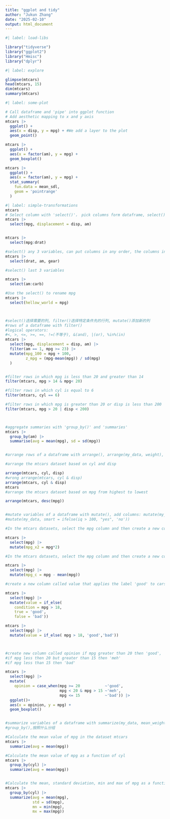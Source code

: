 ```yaml
---
title: "ggplot and tidy"
author: "Jukun Zhang"
date: "2025-02-10"
output: html_document
---
```


```r
#| label: load-libs

library("tidyverse")
library("ggplot2")
library("Hmisc")
library("dplyr")
```

```r
#| label: explore

glimpse(mtcars)
head(mtcars, 15)
dim(mtcars)
summary(mtcars)
```

```r
#| label: some-plot

# Call dataframe and 'pipe' into ggplot function
# Add aesthetic mapping to x and y axis
mtcars |>
  ggplot() +
  aes(x = disp, y = mpg) + #We add a layer to the plot
  geom_point()

mtcars |>
  ggplot() +
  aes(x = factor(am), y = mpg) +
  geom_boxplot()

mtcars |>
  ggplot() +
  aes(x = factor(am), y = mpg) +
  stat_summary(
    fun.data = mean_sdl,
    geom = 'pointrange'
  )
```



```r
#| label: simple-transformations
mtcars
# Select column with 'select()'， pick columns form dataframe, select()有重命名的功能
mtcars |>
  select(mpg, displacement = disp, am)


mtcars |>
  select(mpg:drat)

#select() any 3 variables, can put columns in any order, the columns in front of the () will appear before
mtcars |>
  select(drat, am, gear)

#select() last 3 variables

mtcars |>
  select(am:carb)

#Use the select() to rename mpg
mtcars |>
  select(hellow_world = mpg)



#select()选择需要的列, filter()选择特定条件先的行列, mutate()添加新的列
#rows of a dataframe with filter()
#logical operators:
#<, >, <=, >=, ==, !=(不等于), &(and), |(or), %in%(in)
mtcars |>
  select(mpg, displacement = disp, am) |>
  filter(am == 1, mpg >= 23) |>
  mutate(mpg_100 = mpg + 100,
         z_mpg = (mpg-mean(mpg)) / sd(mpg)
  )


#filter rows in which mpg is less than 20 and greater than 14
filter(mtcars, mpg > 14 & mpg< 20)

#filter rows in which cyl is equal to 6
filter(mtcars, cyl == 6)

#filter rows in which mpg is greater than 20 or disp is less than 200
filter(mtcars, mpg > 20 | disp < 200)



#aggregate summaries with 'group_by()' and 'summaries'
mtcars |>
  group_by(am) |>
  summarise(avg = mean(mpg), sd = sd(mpg))


#arrange rows of a dataframe with arrange(), arrange(my_data, weight), tell which columns you want arrange by, desc()倒序排列

#arrange the mtcars dataset based on cyl and disp

arrange(mtcars, cyl, disp)
#wrong arrange(mtcars, cyl & disp)
arrange(mtcars, cyl & disp)
mtcars
#arrange the mtcars dataset based on mpg from highest to lowest

arrange(mtcars, desc(mpg))


#mutate variables of a dataframe with mutate(), add columns: mutate(my_data, new_col = 'hi')
#mutate(my_data, smart = ifelse(iq > 100, "yes", 'no'))

#In the mtcars datasets, select the mpg column and then create a new column called mpg_x2 that doubles every value in the dataframe

mtcars |>
  select(mpg) |>
  mutate(mpg_x2 = mpg*2)

#In the mtcars datasets, select the mpg column and then create a new column called mpg_c that centers the mpg data by subtracting the mean value of mpg from every value in dataframe

mtcars |>
  select(mpg) |>
  mutate(mpg_c = mpg - mean(mpg))

#create a new column called value that applies the label 'good' to cars that get over 18 mpg and the label 'bad' to cars that get mpg 18 or less

mtcars |>
  select(mpg) |>
  mutate(value = if_else(
    condition = mpg > 18,
    true = 'good',
    false = 'bad'))

mtcars |>
  select(mpg) |>
  mutate(value = if_else( mpg > 18, 'good','bad'))



#create new column called opinion if mpg greater than 20 then 'good', 
#if mpg less then 20 but greater than 15 then 'meh'
#if mpg less than 15 then 'bad'

mtcars |>
  select(mpg) |>
  mutate(
    opinion = case_when(mpg >= 20           ~'good',
                        mpg < 20 & mpg > 15 ~'meh',
                        mpg <= 15           ~'bad')) |>
  ggplot()+
  aes(x = opinion, y = mpg) + 
  geom_boxplot()


#summarize variables of a dataframe with summarize(my_data, mean_weight = mean(weight))
#group_by(),按照什么分组

#Calculate the mean value of mpg in the dataset mtcars
mtcars |>
  summarize(avg = mean(mpg))

#Calculate the mean value of mpg as a function of cyl
mtcars |>
  group_by(cyl) |>
  summarize(avg = mean(mpg))


#Calculate the mean, standard deviation, min and max of mpg as a function of cyl
mtcars |>
  group_by(cyl) |>
  summarize(avg = mean(mpg),
            std = sd(mpg),
            mn = min(mpg),
            mx = max(mpg))

```


